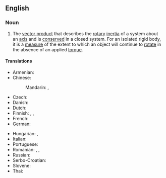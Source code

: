 ==English==

===Noun===
{{wikipedia}}
{{en-noun|angular momenta}}

# {{lb|en|physics}} The [[vector product]] that describes the [[rotary]] [[inertia]] of a system about an [[axis]] and is [[conserved]] in a closed system. For an isolated rigid body, it is a [[measure]] of the extent to which an object will continue to [[rotate]] in the absence of an applied [[torque]].

====Translations====
{{trans-top|angular momentum}}
* Armenian: {{t|hy|իմպուլսի մոմենտ|sc=Armn}}
* Chinese:
*: Mandarin: {{t+|cmn|角動量}}, {{t+|cmn|角动量|tr=jiǎodòngliàng}}
* Czech: {{t+|cs|moment hybnosti|m}}
* Danish: {{t|da|impulsmoment|n}}
* Dutch: {{t+|nl|impulsmoment}}
* Finnish: {{t|fi|pyörimismäärä}}, {{t|fi|liikemäärämomentti}}, {{t|fi|impulssimomentti}}
* French: {{t+|fr|moment angulaire|m}}
* German: {{t+|de|Drehimpuls|m}}
{{trans-mid}}
* Hungarian: {{t|hu|impulzusmomentum}}, {{t|hu|impulzusnyomaték}}
* Italian: {{t+|it|momento angolare|m}}
* Portuguese: {{t|pt|momento angular|m}}
* Romanian: {{t+|ro|moment cinetic|n}}, {{t|ro|impuls unghiular|n}}, {{t|ro|moment unghiular|n}}
* Russian: {{t+|ru|моме́нт и́мпульса|m}}
* Serbo-Croatian: {{t|sh|ugaoni moment|m}}
* Slovene: {{t|sl|kotni moment|m}}
* Thai: {{t|th|โมเมนตัมเชิงมุม}}
{{trans-bottom}}